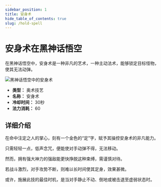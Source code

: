```yaml
---
sidebar_position: 1
title: 安身术
hide_table_of_contents: true
slug: /hold-spell
---
```


# 安身术在黑神话悟空

在黑神话悟空中，安身术是一种非凡的艺术，一种主动法术，能够锁定目标怪物，使其无法动弹。

<img
    src="https://pub-0a8ecc5052d0464f962a5358e503f73e.r2.dev/holdspell.gif"
    alt="黑神话悟空中的安身术"
/>

- **类型：** 奥术技艺
- **名称：** 安身术
- **冷却时间：** 30秒
- **法力消耗：** 60

## 详细介绍

在命中注定之人的掌心，刻有一个金色的“定”字，赋予其操控安身术的非凡能力。

只需轻轻一点，低声念咒，便能使对手动弹不得，无法移动。

然而，拥有强大神力的强敌能更快挣脱这种束缚，需谨慎对待。

若战斗激烈，对手攻势不断，则难以长时间使其定身，效果甚微。

或许，施展此技的最佳时机，是当对手静止不动、倒地或被击退至虚弱状态时。